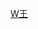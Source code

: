 {{Navbox
| name  = 太倉王錫爵家族
| title = 太倉王錫爵家族
| state = {{{state<includeonly>|collapsed</includeonly>}}}
| list1 =
<center>
{{familytree/start | style=font-size: 90%;}}
{{familytree | | | | | | | | | | | | | | | | | |  x  | | | | | |x=王夢祥}}
{{familytree | | | | | | | | | | | | | | | | | | |)|-|-|-|.| | |}}
{{familytree | | | | | | | | | | | | | | | | | |  y1 | | y2  | |y1=[[王锡爵|王錫爵]]|y2=[[王鼎爵]]}}
{{familytree | | | | | | | | | | | | | | | | | | |!| | | | | | | | | | |}}
{{familytree | | | | | | | | | | | | | | | | | |  z  | | | | | |z=[[王衡 (萬曆進士)|王衡]]}}
{{familytree | | | | | | | | | | | | | | | | | | |!| | | | | | | | | | |}}
{{familytree | | | | | | | | | | | | | | | | | |  a  | | | | | | |a=[[王時敏]]}}
{{familytree | | |,|-|-|-|v|-|-|-|v|-|-|-|v|-|-|-|+|-|-|-|v|-|-|-|v|-|-|-|v|-|-|-|.| | | | |}}
{{familytree | | b1  | | b2  | | b3  | | b4  | | b5  | | b6  | |  b7 | | b8  | | b9  | |b1=[[王挺 (明朝)|王挺]]|b2=[[王揆_(清朝)|王揆]]|b3=[[王撰]]|b4=[[王持]]|b5=[[王抃]]|b6=[[王扶]]|b7=[[王摅]]|b8=[[王掞]]|b9=[[王抑]]}}
{{familytree | | | | | | |!| | | | | | | | | | | | | | | | | | | | | | | |)|-|-|-|.| | |}}
{{familytree | | | | | | z1  | | | | | | | | | | | | | | | | | | | | | | z2  | | z3  | |z1=[[王原祁]]|z2=[[王奕清]]|z3=[[王奕鴻]]}}
{{familytree/end}}
</center>
<br />
|below = 註：王錫爵爲[[宋真宗]]時宰相[[王旦]]之後。其家族在明末清初科第繁盛，有“父子榜眼”、“四世一品”之稱。
}}<noinclude>
[[Category:中国家族模板|W王]]
</noinclude>